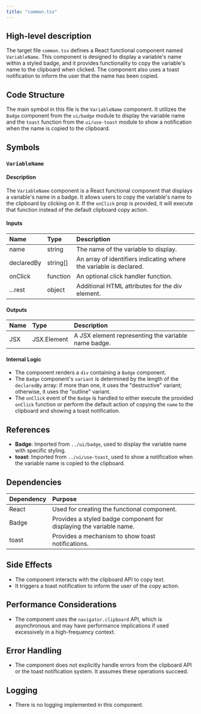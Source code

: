 ```yaml
---
title: "common.tsx"
---
```


## High-level description

The target file `common.tsx` defines a React functional component named `VariableName`. This component is designed to display a variable's name within a styled badge, and it provides functionality to copy the variable's name to the clipboard when clicked. The component also uses a toast notification to inform the user that the name has been copied.

## Code Structure

The main symbol in this file is the `VariableName` component. It utilizes the `Badge` component from the `ui/badge` module to display the variable name and the `toast` function from the `ui/use-toast` module to show a notification when the name is copied to the clipboard.

## Symbols

### `VariableName`
#### Description
The `VariableName` component is a React functional component that displays a variable's name in a badge. It allows users to copy the variable's name to the clipboard by clicking on it. If the `onClick` prop is provided, it will execute that function instead of the default clipboard copy action.

#### Inputs
| Name      | Type   | Description                           |
|:----------|:-------|:--------------------------------------|
| name      | string | The name of the variable to display.  |
| declaredBy| string[] | An array of identifiers indicating where the variable is declared. |
| onClick   | function | An optional click handler function. |
| ...rest   | object | Additional HTML attributes for the div element. |

#### Outputs
| Name | Type | Description |
|:-----|:-----|:------------|
| JSX  | JSX.Element | A JSX element representing the variable name badge. |

#### Internal Logic
- The component renders a `div` containing a `Badge` component.
- The `Badge` component's `variant` is determined by the length of the `declaredBy` array: if more than one, it uses the "destructive" variant; otherwise, it uses the "outline" variant.
- The `onClick` event of the `Badge` is handled to either execute the provided `onClick` function or perform the default action of copying the `name` to the clipboard and showing a toast notification.

## References

- **Badge**: Imported from `../ui/badge`, used to display the variable name with specific styling.
- **toast**: Imported from `../ui/use-toast`, used to show a notification when the variable name is copied to the clipboard.

## Dependencies

| Dependency | Purpose |
|:-----------|:--------|
| React      | Used for creating the functional component. |
| Badge      | Provides a styled badge component for displaying the variable name. |
| toast      | Provides a mechanism to show toast notifications. |

## Side Effects

- The component interacts with the clipboard API to copy text.
- It triggers a toast notification to inform the user of the copy action.

## Performance Considerations

- The component uses the `navigator.clipboard` API, which is asynchronous and may have performance implications if used excessively in a high-frequency context.

## Error Handling

- The component does not explicitly handle errors from the clipboard API or the toast notification system. It assumes these operations succeed.

## Logging

- There is no logging implemented in this component.